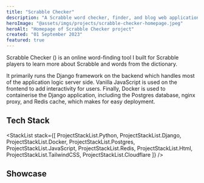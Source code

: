 ```yaml
---
title: "Scrabble Checker"
description: "A Scrabble word checker, finder, and blog web application"
heroImage: "@assets/imgs/projects/scrabble-checker-homepage.jpeg"
heroAlt: "Homepage of Scrabble Checker project"
created: "01 September 2023"
featured: true
---
```




Scrabble Checker (<ExternalLink href="https://scrabblechecker.com" text="scrabblechecker.com" />) is
an online word-finding tool I built for Scrabble players to learn more about Scrabble and
words from the dictionary.

It primarily runs the Django framework on the backend which handles most of the application
logic server side. Vanilla JavaScript is used on the frontend to add interactivity for users.
Finally, Docker is used to containerise the Django application, including the Postgres
database, nginx proxy, and Redis cache, which makes for easy deployment.

## Tech Stack

<StackList
  stack={[
    ProjectStackList.Python,
    ProjectStackList.Django,
    ProjectStackList.Docker,
    ProjectStackList.Postgres,
    ProjectStackList.JavaScript,
    ProjectStackList.Redis,
    ProjectStackList.Html,
    ProjectStackList.TailwindCSS,
    ProjectStackList.Cloudflare
  ]}
/>

## Showcase

<RoundedImage src={homepageImage} alt="Scrabble Checkers Homepage" />
<RoundedImage src={gamepageImage} alt="Scrabble Checkers Gamepage" />
